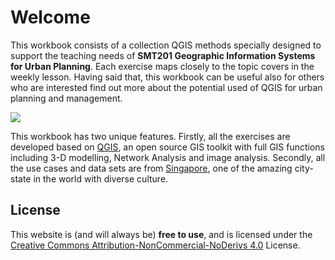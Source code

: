 # Welcome {.unnumbered}

This workbook consists of a collection QGIS methods specially designed to support the teaching needs of **SMT201 Geographic Information Systems for Urban Planning**. Each exercise maps closely to the topic covers in the weekly lesson. Having said that, this workbook can be useful also for others who are interested find out more about the potential used of QGIS for urban planning and management.

![](img/cover.jpg)

This workbook has two unique features. Firstly, all the exercises are developed based on [QGIS](https://www.qgis.org/en/site/), an open source GIS toolkit with full GIS functions including 3-D modelling, Network Analysis and image analysis. Secondly, all the use cases and data sets are from [Singapore](https://en.wikipedia.org/wiki/Singapore), one of the amazing city-state in the world with diverse culture.

## License

This website is (and will always be) **free to use**, and is licensed under the [Creative Commons Attribution-NonCommercial-NoDerivs 4.0](https://creativecommons.org/licenses/by-nc-nd/4.0/) License.
